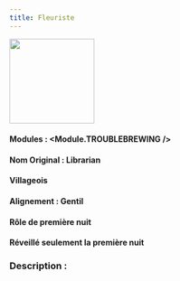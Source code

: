 ```yaml
---
title: Fleuriste
---
```



<img src='/img/blood-on-the-clocktower/roles/fleuriste.png' height='150' />

#### Modules : <Module.TROUBLEBREWING />
#### Nom Original : Librarian
#### Villageois
#### Alignement : Gentil 
#### Rôle de première nuit
#### Réveillé seulement la première nuit

### Description :
